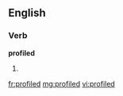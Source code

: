 ==English==

===Verb===
'''profiled'''

# {{past of|profile}}

[[fr:profiled]]
[[mg:profiled]]
[[vi:profiled]]